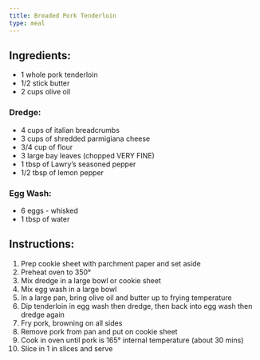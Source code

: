```yaml
---
title: Breaded Pork Tenderloin
type: meal
---
```


## Ingredients:

- 1 whole pork tenderloin
- 1/2 stick butter
- 2 cups olive oil

### Dredge:

- 4 cups of italian breadcrumbs
- 3 cups of shredded parmigiana cheese
- 3/4 cup of flour
- 3 large bay leaves (chopped VERY FINE)
- 1 tbsp of Lawry’s seasoned pepper
- 1/2 tbsp of lemon pepper


### Egg Wash:

- 6 eggs - whisked
- 1 tbsp of water

## Instructions:

1. Prep cookie sheet with parchment paper and set aside
2. Preheat oven to 350°
3. Mix dredge in a large bowl or cookie sheet
4. Mix egg wash in a large bowl
5. In a large pan, bring olive oil and butter up to frying temperature
6. Dip tenderloin in egg wash then dredge, then back into egg wash then dredge again
7. Fry pork, browning on all sides
8. Remove pork from pan and put on cookie sheet
9. Cook in oven until pork is 165° internal temperature (about 30 mins)
10. Slice in 1 in slices and serve
